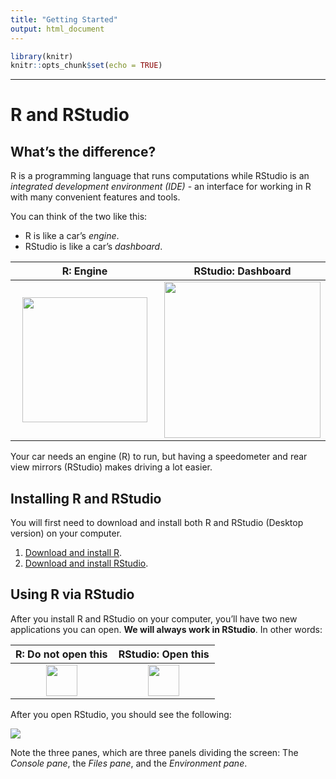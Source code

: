 ```yaml
---
title: "Getting Started"
output: html_document
---
```


```r
library(knitr)
knitr::opts_chunk$set(echo = TRUE)
```

---

<!--
https://psyr.org/getting-started.html
- Installing
- R commands
- Operations
- Functions
- RStudio helps

http://stat545.com/block002_hello-r-workspace-wd-project.html
- Assignments & objects
- Working Directories & Projects
-->


# R and RStudio

## What's the difference?

R is a programming language that runs computations while RStudio is an *integrated development environment (IDE)* - an interface for working in R with many convenient features and tools.

You can think of the two like this:

* R is like a car's _engine_.
* RStudio is like a car's _dashboard_.

R: Engine            |  RStudio: Dashboard
:-------------------------:|:-------------------------:
![](images/engine.jpg){ width=200 }  |  ![](images/dashboard.jpg){ width=250 }

Your car needs an engine (R) to run, but having a speedometer and rear view mirrors (RStudio) makes driving a lot easier.

## Installing R and RStudio

You will first need to download and install both R and RStudio (Desktop version) on your computer.

1. [Download and install R](https://cloud.r-project.org).
2. [Download and install RStudio](https://www.rstudio.com/products/rstudio/download/preview/).

## Using R via RStudio

After you install R and RStudio on your computer, you'll have two new applications you can open. **We will always work in RStudio**. In other words:

R: Do not open this          |  RStudio: Open this
:-------------------------:|:-------------------------:
![](images/Rlogo.png){ width=50 }  |  ![](images/RStudio-Ball.png){ width=50 }

After you open RStudio, you should see the following:

![](images/rstudio.png)

Note the three panes, which are three panels dividing the screen: The *Console pane*, the *Files pane*, and the *Environment pane*.


